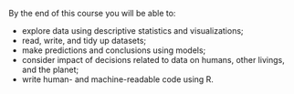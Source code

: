 By the end of this course you will be able to:

- explore data using descriptive statistics and visualizations;  
- read, write, and tidy up datasets;  
- make predictions and conclusions using models;  
- consider impact of decisions related to data on humans, other livings, and the planet;  
- write human- and machine-readable code using R.